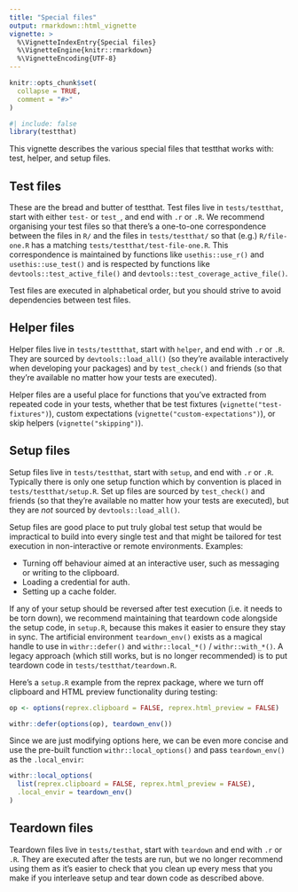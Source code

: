 ```yaml
---
title: "Special files"
output: rmarkdown::html_vignette
vignette: >
  %\VignetteIndexEntry{Special files}
  %\VignetteEngine{knitr::rmarkdown}
  %\VignetteEncoding{UTF-8}
---
```


```r
knitr::opts_chunk$set(
  collapse = TRUE,
  comment = "#>"
)
```

```r
#| include: false
library(testthat)
```

This vignette describes the various special files that testthat works with: test, helper, and setup files.

## Test files

These are the bread and butter of testthat.
Test files live in `tests/testthat`, start with either `test-` or `test_`, and end with `.r` or `.R`.
We recommend organising your test files so that there's a one-to-one correspondence between the files in `R/` and the files in `tests/testthat/` so that (e.g.) `R/file-one.R` has a matching `tests/testthat/test-file-one.R`.
This correspondence is maintained by functions like `usethis::use_r()` and `usethis::use_test()` and is respected by functions like `devtools::test_active_file()` and `devtools::test_coverage_active_file()`.

Test files are executed in alphabetical order, but you should strive to avoid dependencies between test files.

## Helper files

Helper files live in `tests/testtthat`, start with `helper`, and end with `.r` or `.R`.
They are sourced by `devtools::load_all()` (so they're available interactively when developing your packages) and by `test_check()` and friends (so that they're available no matter how your tests are executed).

Helper files are a useful place for functions that you've extracted from repeated code in your tests, whether that be test fixtures (`vignette("test-fixtures")`), custom expectations (`vignette("custom-expectations")`), or skip helpers (`vignette("skipping")`).

## Setup files

Setup files live in `tests/testthat`, start with `setup`, and end with `.r` or `.R`.
Typically there is only one setup function which by convention is placed in `tests/testthat/setup.R`.
Set up files are sourced by `test_check()` and friends (so that they're available no matter how your tests are executed), but they are *not* sourced by `devtools::load_all()`.

Setup files are good place to put truly global test setup that would be impractical to build into every single test and that might be tailored for test execution in non-interactive or remote environments.
Examples:

-   Turning off behaviour aimed at an interactive user, such as messaging or writing to the clipboard.
-   Loading a credential for auth.
-   Setting up a cache folder.

If any of your setup should be reversed after test execution (i.e. it needs to be torn down), we recommend maintaining that teardown code alongside the setup code, in `setup.R`, because this makes it easier to ensure they stay in sync.
The artificial environment `teardown_env()` exists as a magical handle to use in `withr::defer()` and `withr::local_*()` / `withr::with_*()`.
A legacy approach (which still works, but is no longer recommended) is to put teardown code in `tests/testthat/teardown.R`.

Here's a `setup.R` example from the reprex package, where we turn off clipboard and HTML preview functionality during testing:

```r
op <- options(reprex.clipboard = FALSE, reprex.html_preview = FALSE)

withr::defer(options(op), teardown_env())
```

Since we are just modifying options here, we can be even more concise and use the pre-built function `withr::local_options()` and pass `teardown_env()` as the `.local_envir`:

```r
withr::local_options(
  list(reprex.clipboard = FALSE, reprex.html_preview = FALSE),
  .local_envir = teardown_env()
)
```

## Teardown files

Teardown files live in `tests/testhat`, start with `teardown` and end with `.r` or `.R`.
They are executed after the tests are run, but we no longer recommend using them as it's easier to check that you clean up every mess that you make if you interleave setup and tear down code as described above.
